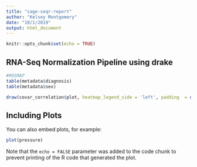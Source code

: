 ```yaml
---
title: "sage-seqr-report"
author: "Kelsey Montgomery"
date: "10/1/2019"
output: html_document
---
```


```r
knitr::opts_chunk$set(echo = TRUE)
```

## RNA-Seq Normalization Pipeline using drake

```r
#ROSMAP
table(metadata$diagnosis)
table(metadata$sex)
```


```r
draw(covar_correlation$plot, heatmap_legend_side = 'left', padding  = unit(c(18,2,2,18), 'mm'))
```

## Including Plots

You can also embed plots, for example:

```r
plot(pressure)
```

Note that the `echo = FALSE` parameter was added to the code chunk to prevent printing of the R code that generated the plot.
